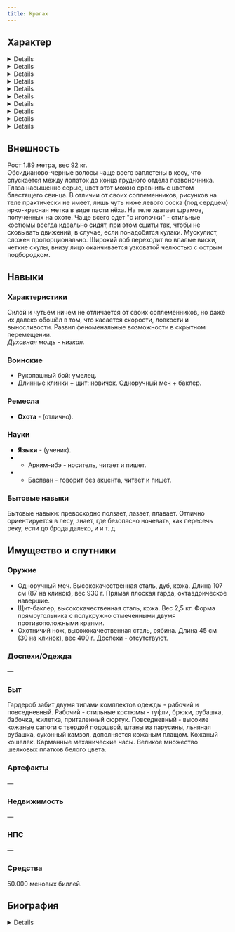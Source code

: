 ```yaml
---
title: Крагах
---
```


<CharacterCard data="heroes" name="Крагах" />

<NiheriaRuler/>

## Характер
<Details summary="Мировоззрение" >
    *Законопослушный-злой.*  
</Details>
<Details summary="Религия" >
    Поклоняется духам стихий.
</Details>
<Details summary="Отношение к магии/технологиям, политические взгляды" >
    К магии испытывает некий благоговейный трепет, вложенный ему его учителем-виденом из Гика. В глубине души он навсегда дитя природы, однако технологии прочно вошли в его жизнь, теперь для него это обыденность. Внешняя политика его мало интересует, весь его политический кругозор крутится вокруг работодателя с упором на обеспечение его безопасности.
</Details>
<Details summary="Сильные и слабые стороны" >
    Сильных сторон для работы в команде, как таковых, нет, есть только препятствия. По духу одиночка, для эффективной совместной работы требуется серьезная отладка, которая может занять длительное время.
</Details>
<Details summary="Жизненная цель" >
    Привести своего работодателя (и немного друга) к вершинам политической карьеры.
</Details>
<Details summary="Хобби" >
    Отлов различных животных. Как охота, только без последующего убийства зверя.
</Details>
<Details summary="Страхи" >
    Испытывает иррациональный страх перед лошадьми. Однажды одна из ник укусила его за ляжку, при этом подкралась так незаметно, что теперь ибэ считает их созданиями высших сил, что, притворяясь неразумными слугами, незаметно распространяются по всему миру, чтобы однажды его захватить.
</Details>
<Details summary="Неприязни" >
    Духи́. В его понимании это противная дурно пахнущая жижа, забивающая весь нос и заставляющая чихать при высокой концентрации.
</Details>
<Details summary="Табу" >
    Надевать броню. Растет из уверенности, что чем он медленнее, тем слабее.
</Details>
<Details summary="Вредные привычки" >
    Любит выпить, подраться, иногда вместо слов может попросту зарычать.
</Details>

<NiheriaRuler/>

## Внешность
Рост 1.89 метра, вес 92 кг.  
Обсидианово-черные волосы чаще всего заплетены в косу, что спускается между лопаток до конца грудного отдела позвоночника. Глаза насыщенно серые, цвет этот можно сравнить с цветом блестящего свинца. В отличии от своих соплеменников, рисунков на теле практически не имеет, лишь чуть ниже левого соска (под сердцем) ярко-красная метка в виде пасти нёха. На теле хватает шрамов, полученных на охоте. Чаще всего одет "с иголочки" - стильные костюмы всегда идеально сидят, при этом сшиты так, чтобы не сковывать движений, в случае, если понадобятся кулаки. Мускулист, сложен пропорционально. Широкий лоб переходит во впалые виски, четкие скулы, внизу лицо оканчивается узковатой челюстью с острым подбородком.

<NiheriaRuler/>

## Навыки
### Характеристики
Силой и чутьём ничем не отличается от своих соплеменников, но даже их далеко обошёл в том, что касается скорости, ловкости и выносливости. Развил феноменальные возможности в скрытном перемещении.  
*Духовная мощь - низкая.*

### Воинские
* Рукопашный бой: умелец.
* Длинные клинки + щит: новичок. Одноручный меч + баклер.

### Ремесла
* **Охота** - (отлично).

### Науки
* **Языки** - (ученик).
* * Арким-ибэ - носитель, читает и пишет.
* * Баспаан - говорит без акцента, читает и пишет.

### Бытовые навыки
Бытовые навыки: превосходно ползает, лазает, плавает. Отлично ориентируется в лесу, знает, где безопасно ночевать, как пересечь реку, если до брода далеко, и и т. д.

<NiheriaRuler/>

## Имущество и спутники
### Оружие
* Одноручный меч. Высококачественная сталь, дуб, кожа. Длина 107 см (87 на клинок), вес 930 г. Прямая плоская гарда, октаэдрическое навершие.
* Щит-баклер, высококачественная сталь, кожа. Вес 2,5 кг. Форма прямоугольника с полукружно отмеченными двумя противоположными краями.
* Охотничий нож, высококачественная сталь, рябина. Длина 45 см (30 на клинок), вес 400 г.
Доспехи - отсутствуют.

### Доспехи/Одежда
—
### Быт
Гардероб забит двумя типами комплектов одежды - рабочий и повседневный. Рабочий - стильные костюмы - туфли, брюки, рубашка, бабочка, жилетка, приталенный сюртук. Повседневный - высокие кожаные сапоги с твердой подошвой, штаны из парусины, льняная рубашка, суконный камзол, дополняется кожаным плащом. Кожаный кошелёк. Карманные механические часы. Великое множество шелковых платков белого цвета.

### Артефакты
—

### Недвижимость
—

### НПС
—

### Средства
50.000 меновых биллей.

<NiheriaRuler/>

## Биография

<Details border={false} summary="
Крагах родился в тёмную, закрытую облаками ночь, когда на расстоянии вытянутой руки ничего не видать. Племя впоследствии приняло это за пророчество - волосы у мальца были чернее угля, прямо как ночь, а глаза глубокого серого цвета, как свинцовые тучи. Урождённый нёхосборщик, на заре своего детства был, можно сказать, восходящей звездой племени. Он не отставал от своих сверстников в силе, и намного обходил их в скорости, ловкости и выносливости. Драки детей, что проходили с его участием, были жестки и скоротечны - маленький Крагах был вездесущ, совал в лицо по три-четыре кулака против одного, и то тот не всегда попадал в парня. На охоте он тоже выделялся, но уже не своими особыми навыками, а оригинальным подходом: прыткий и неутомимый, Крагах своим излюбленным приёмом выбрал заманивание нёха к каньону, скалистому склону, другому опасному месту, куда потом и сбрасывал тварь, чтобы гравитация сделала остальное. Казалось бы, для такого не нужна храбрость, однако тем, кому хватало духу вместе с мальчиком прыгать по мокрым скалам или деревьям, улепётывая от нёха, не хватало ловкости или скорости. Презирая всякую опасность, с шести лет Крагах ходил на охоту со взрослыми или даже один, и к десяти был увешан как когтями, зубами и панцирями жертв, так и приличным количеством самородков. Однако после десяти судьба подкинула ему одну из своих шуток, тех, что были совсем не смешными. Подростковый период - пубертат - откуда и начались все проблемы, в корне сменил образ жизни Крагаха.
">

Проблема была в росте. Хотя он всё ещё не уступал силой, а ловкостью превосходил всех соплеменников своего возрастного периода, с каждым годом он стал безбожно отставать в росте и весе. “Первый парень на деревне”, “золотой мальчик”, который раньше мог уложить всех недовольных им сверстников и ребят постарше скопом, теперь всё чаще получал по лицу не из-за слабости, а из-за того, что его руки банально не были достаточно длинными, чтобы дотянуться до обидчика, а сам он всё чаще падал, не в состоянии опрокинуть ребят, что превосходили его габаритами. Это быстро заметили, и многие решили воспользоваться шансом отыграться за прошлые побои (дети злы, то всем известно). Драки стали чаще и жёстче, всё сложнее стало выходить из них победителем, и чаще Крагах стал проигрывать. Последствия для психики мальчика были жестокими, кардинально переломав, изменив его. Драки из развлечения превратились в серьёзные испытания. Раньше он радостно вступал в схватку, и тут же поднимал соперника, когда тот падал без чувств, дабы отнести его в тенёк очухаться. Теперь же Крагах дрался со звериной яростью и холодной жестокостью, в случае победы избивал противника в кровавые сопли, калечил, уродовал, прижигал - делал всё, чтобы никто больше и не подумал с ним схватиться. Из души кампании он превратился в изгоя, которого не уважают, а просто напросто боятся. Парень теперь всегда ходил на охоту один, всё меньше времени проводил в племени, предпочитая уединение среди лесов и холмов. А однажды ушёл и не вернулся, полностью перебравшись в лес, нашёл пещерку, обосновался там, убив его предыдущего обитателя. Однако совсем дикое существование вскоре стало тяготить его, поэтому, мало по-малу, стал наведываться в Гик, дабы отнести свою добычу, выменять её на что-нибудь, однако это был всего-лишь предлог, чтобы пообщаться хоть с кем-то. Различные вещи его мало интересовали, а в избытке у виденов есть лишь одна вещь - знания. Крагах стал слушать и запоминать, в основном, рассказы о мире, что лежит за полуостровом. Жизнь там кипела, ярилась, буйствовала. Итог был закономерен - он был чужим среди своего народа, в Гике ему была уготована судьба вечной прислуги, а в Большом Мире он сможет стать кем угодно, лишь бы хватило смелости и упорства. Однако подготовка к отбытию стала, наверно, самым серьёзным испытанием для Крагаха. Ведь ему пришлось учиться. Перебравшись в Гик, ибэ поступил в услужение одному видену, который, видимо, оказался не против благотворительности, ведь согласился обучить уже немаленького, 17-летнего Крагаха грамоте на ДВУХ языках, счёту, умению читать карту, и это всего лишь за охоту в его интересах и ведение домашнего хозяйства учёного, помощи в его исследованиях. Казалось бы, мог сделать и подопытным, однако всё, чего он просил в этом плане, это пробовать различные составы, которые, по его словам, должны полностью скрыть его запах от нёхов. Получалось с переменным успехом, да и Крагах не особо интересовался этим - ему информации хватало с избытком. Глаза вылезали на лоб от всяких закорючек на пергаменте, бумаге, глиняных и каменных табличках. В уже, по сути, сформированный мозг, тем более не привыкший учиться, крайне неохотно принимал в себя информацию, буквы и слова часто забывались и иногда путались, после занятий болела голова, глаза слезились, шея от часов сидения за столом становилась дубовой. Но это ничего, тем злее Крагах был на охоте, и тем удивительнее, что Асгал частенько говорил, как быстро обучается для своих лет юноша (Крагах, правда, не особо верил, думал, что виден так подбадривает его). За трудами в лесах и корпении над книгами прошло три года, и наконец, с натяжкой можно было сказать, что Крагах готов выйти в свободное плавание. Раздобыв для себя одёжку Большого Мира, некоторые предметы снаряжения и, самое главное, здоровый охотничий нож из добротной стали, и отправился в путь, и логично, в Последнюю Республику Луат. В дороге он ощущал себя нормально, даже вольготно. Оказалось, что среди людей за пределами Ламахского полуострова он не “недомерок”, а вполне себе статный рослый мужчина, к тому же крайне мускулистый и один из сильнейших. Охота, правда, преобразилась - в лесах Луата нёхов было как-то поменьше, зато было вдосталь другой дичи - кроликов, бобров, енотов, хватало и большой добычи, косули, олени, правда, все они бежали от Крагаха, не привыкшего к тому, что за добычей нужно красться и ползти, а наверняка достать можно только с луком или копьём, которыми ибэ, в виду специфики их дичи, пользуются редко, а действительно умеют ими пользоваться единицы. Юноша быстро приноровился прыгать на них с деревьев с ножом, и в пище недостатка не знал. Были и другие - волки, медведи, кабаны. Эти не убегали, а рвались навстречу. Драться с медведем ему нравилось - зверюга сильная, и довольно проворная, умеет лазать по деревьям, с отменным нюхом, и нрав у них может быть буйным. Но самое приятное, что у них вкусное мясо и отменная шкура. С волками было неинтересно - гонятся за тобой стаей, а как только пробежишь достаточно, перестают преследовать. В реках было полно рыбы, которую Крагах наловчился ловить голыми руками. Скоро у него скопилось трофеев с самых удачных охот, и пришла ему в голову обменять их на деньги - Асгал упоминал, что в странах Большого Мира за деньги покупаются и продаются и товары, и услуги, и земля, да и всё, что только можно пожелать. На удачу ему попалась большая деревня, где всё и можно было сбыть. Крагах испытал некий культурный шок, когда, получив деньги за шкуры, зубы, рога, пошёл эти деньги тратить. Деньги были бумажные, однако считать ибэ научился, и теперь неверяще озирался по сторонам, ходя то к кузнецу, то к портному, то в таверну, прицениваясь к тому, что они продают. В этих краях он мог иметь куда больше, промышляя охотой. Решив кое-что проверить, Крагах вернулся в лес, выследил и приманил к себе под дерево оленя, крупного, с красивыми рогами. Его он не убил: скрутил и за рога привёл в деревню. Фокус был ещё тот. Оленя выкупил староста - местный богач, пользовался уважением остальных. Денег было вдосталь, и это слегка вскружило парню голову. Он уже хотел было кинуться тратить деньги, однако, резко понял, что тратить эти деньги, ему, по сути, не на что. Он не пользуется оружием, не пользовался бы и одеждой, если бы его этого не выделяло, то же самое и с украшениями: обвешаться клыками и когтями - перебор для этих мест, а серебром и золотом обвешаться он не хотел - блестит и привлекает внимание. Правда, деньги было на что тратить - новые сапоги, ибо старые от постоянного хождения пешком уже почти протёрлись. Новая одежда, старая нехило пострадала в пути и от когтей зверья. Хорошая рукоять для ножа, чтобы лучше лежала в руке. Еда, приготовленная не на костре, а на плите, с использованием специй, была очень вкусна, а сон в постели, под одеялом, был крайне приятен, хотя с непривычки затекала спина. Таким образом, Крагах, не бедствуя, добрался до Атсада. Сперва Атсад ему не понравился - не на кого охотиться, на много миль от города зверья практически нет. Как же ему тогда зарабатывать? Ведь помимо охоты ибэ мог только что морду набить, а этим золота не заработать. Как же он был не прав. Однажды днём парень прогуливался по городу, и в собственных невесёлых думах, не следя за дорогой, свернул в какой-то тёмный переулок, и тут в реальность его вернул оклик “Стоять! Это ограбление!” Крагах был без понятия, что такое “ограбление”, на неродном языке случается забыть некоторые слова. “Чё?”, только и смог выдать ибэ, осматривая троих господ, один из которых стоял перед ним, а два других перекрыли переулок у него за спиной. Но затем последовало требование выворачивать карманы и отдать всё ценное, ибэ взревел, как целая дюжина медведей, и пошёл в атаку. Ни грозные рожи, ни ножи в их руках не остановили Крагаха - он избил этих придурков до полусмерти, не получив даже царапины. Ещё бы - куда им до проворства нёхов полуострова Ламах. Целых костей в тех мужиках осталось маловато. На крики прибежали люди, что дребезжали железом, надетым на них, многие с длинными палками, наверху которых были железные насадки и с полотном топора, и с наконечником копья. Как называется это оружие, парень не знал, зато отлично знал их владельцев. Стражники, следили за порядком. Они также и встречали его у ворот, спросили, зачем идёт в город, и откуда сам. Ни его ответ, ни его акцент их не смутил, его спокойно пропустили. Он думал, что сейчас будет что-то плохое, лица их были недоброжелательные, однако они, посмотрев сперва на тела у ног Крагаха, потом на их лица, и внезапно, поблагодарили парня. На вопрос, за что, ему ответили, что один из избитых ими - известный и опасный преступник, за чью голову была назначена награда. Ошалевшего ибэ и избитых грабителей стража препроводила в городские казармы, откуда разбойники отправились то ли в казематы, то ли в шахты, а Крагах обратно на улицы с кипой банкнот. Тут уже и в голове ибэ всё встало на свои места, и парень вернулся, дабы рассмотреть все плакаты с розыском. Их было немного, не за всех преступников назначают награду. Идею просто походить также и поймать пару преступников на самого себя он отмёл, поскольку их было трое, два вора и насильник. И вот здесь, не впервой уже, Крагах сделал то, что для ибэ нехарактерно - пошевелил извилинами. Раз это охота, то и действуй, как охотник. Найди территорию обитания, выследи, и загони. Стража, среди которых новость про ибэ, взявшего опасного преступника, разлетелась быстро, с радостью ответили, как и когда действуют воры, где уже были, и где их возможные цели. Оба были домушниками, вламывались в дома среднебогатого населения: с замками, но без охраны. Стража по ночам частенько наведывалась на улицы, где есть такие дома, однако они шагали по земле, громыхая своими доспехами и оружием, оповещая всех вокруг задолго до своего появления. Крагах же, благодаря своей ловкости, бесшумно скользил от крыши к крыше, невидимый для всех. Так он и обнаружил их обоих - они двигались переулками, канавами, крышами и чердаками, взламывали замки и проникали внутрь. Юноша взял их, когда они выходили после ограбления, опьянённые добычей - когда зверь наименее внимателен. С насильником была похожая история, здесь даже было проще: хочешь поймать хищника - следуй за его добычей. Однажды ночью из гостиницы вышла женщина-служанка, и пошла к куда-то. Мужик налетел на неё из темноты, пару раз ударил, и повалил наземь. Он уже разрывал подол её платья, когда Крагах пнул его под рёбра, и добавил ногой в ухо. После этого всё как-то затихло, видимо, новости о новом охотнике за головами разлетелась среди преступников, и те как-то затихли. Один из офицеров предлагал Крагаху остаться в городе и стать стражником, но ибэ не хотелось одеваться в железо и постоянно вышагивать по улицам, дабы добыча разбегалась от него. Он охотник, а не погремушка. Когда он услышал о том, что в городе Луат для охотника за головами работа есть всегда, он тут же отправился в столицу, на сей раз не пешком, а в нанятом экипаже. Он передвигался гораздо быстрее, при этом с гораздо большим комфортом. Правда, и стоил соответственно, поэтому при прибытии в Луат, Крагах тут же принялся за дело. Сперва всё было хорошо - его подход обеспечивал ему успех, но это долго не продлилось. Где большой спрос, там и большая конкуренция, и выскочка, который едва появившись, стал забирать непыльную работёнку, ни с кем при этом не считаясь, тут же заработал дурную репутацию. Прорвалось это в одном из баров, где ибэ собирался отдохнуть. С алкоголем он познакомился ещё в Атсаде, он кружил голову подобно разным грибам, которые он употреблял ещё на полуострове, однако отходняк от спирта был в разы легче. Его заметила парочка “коллег по цеху”, так сказать. Парень был не на хорошем счету, и вскоре бар заполнился другими охотниками. Вот только подробностей о Крагахе никто из них не знал, и то, что после первой же колкой фразы парень от души вмажет по морде, выбив сразу шеренгу зубов, никто не ожидал. Закипела драка. Метались столы, стулья, бутылки, но быстрее всего по бару метался сам Крагах, неся боль. Его стиль давно уже отработан - никаких игривых обменов ударами, только жёсткий прессинг и уничтожение оппонента наиболее коротким путём. Чего Крагах, как чужеземец, не знал, так это того, что многие охотники за головами либо сами бывшие стражники, либо имели какие-либо знакомства среди последних. Блюстители порядка не заставили себя ждать, ворвались и попытались повязать его. В горячке боя, помноженной на горячку алкогольную, ибэ снова стал лупиться. Однако людям в шлемах и латах не больно то настучишь, и всё закончилось для Крагаха плачевно. Потеряв двоих-троих покалеченными, стражи измутузили выродка Ламахского полуострова до состояния отбивной, и бросили в темницу, где он пролежал до следующего дня. Парень уже готовился не то к тюрьме, не то к эшафоту, однако к нему кто-то пришёл. Разлепив заплывшие от побоев веки, Крагах увидел ибэ. Одного из самых высоких на его памяти. В низких казематах ему пришлось пригибаться чуть ли не вдвое, его золотые волосы спадали едва касались его плеч, зелёные глаза смотрели, но как будто не видели, такое безразличие было в них, будто он через него смотрит. Он забрал Крагаха из темницы, и отвёл в какой-то дом, как потом оказалось, в дом почётного бюргера славного города Луат.

<img src="pic2.jpg"/>

Неожиданный каприз судьбы, не первый на долю юного ибэ - Златовласка, как про себя назвал здоровяка Крагах, был личным телохранителем того самого бюргера, а у бюргера был сын, который не мог не обзавидоваться такому слуге отца, вечно ныл, что хочет такого же. На замечание Златовласки о том, что парень не вышел ростом, он с улыбкой ответил, что так даже лучше. “Я бы устал слушать, как он вечно бьётся своей головой о притолоки”. Крагаху сделали предложение: он поступает на службу как телохранитель Равада, сына Акавара, и прошлая ночь забывается. Предложение, от которого не отказываются. Всё оказалось не так уж и страшно: Равад был парнем хорошим. На пару лет старше, он обладал удивительным даром красноречия и обаяния, знал, как расположить к себе, начиная от тона разговора, заканчивая стилем одежды. И Крагаха он одевал соответсвенно: белоснежная рубашка, чёрные, как его волосы, брюки, лакированные туфли, красная бархатная жилетка, чёрная бабочка и такого же цвета приталенный сюртук - всё это блестяще выглядело на ибэ просто блестяще. В требованиях Равад был не то что умерен, скорее аскетичен, его разговоры не бесили, а скорее располагали к нему. И работа, скорее, была символичная - Равад, конечно, был тот ещё кутёжник, и в походах по злачным местам Крагах был обязан его сопровождать, однако серебряный язык его подопечного ловко отводил от него проблемы, особенно когда за спиной стоял немаленький по меркам луатцев парень, с мускулами как стальные канаты, и взглядом, будто собирается вырвать печень и селезёнку и одного отверстия где-то пониже пупка. Пускать в ход свои кулаки приходилось раз в пару месяцев. Акавар был человек очень богатый, а соответственно, и очень занятой. Всё общение с ним сводилось к “доброе утро, сэр”, “спокойной ночи, сэр”, “да, сэр”, “нет, сэр”, “сейчас же сделаю, сэр”. Порой Акавар просил его куда-нибудь сходить и вернуться, что-то передать, что-то спросить. Все эти дела были так или иначе связаны с тем, что Крагах был грамотен, а его телохранитель подобным знанием не обладал. С кем не задались отношения поначалу, так это со Златовлаской. Рхаго, так звали ибэ. Был он ещё менее разговорчивым, чем Крагах, вечно со своим взглядом, будто не видит ничего вокруг. Акавар зачем-то заставил Крагаха обучаться бою с мечом и щитом, причём щитом странным, стальной прямоугольник с двумя обрезанными полукругом противоположными углами. Обучать его должен был, конечно же, Рхаго. Скрепя сердце, Крагах учился. Каждую ошибку Златовласка сопровождал оплеухой, ещё одной при реакции на это. Оплеухи сыпались часто и скопом, Крагах день ото дня стал закипать. Крышку чайника сорвало, когда Рхаго попытался заставить парня надеть доспехи. Сам Златовласка носил бригантину и кольчугу с головы до пят, со стальным шлемом, однако это было его делом, а Крагах в жизни не собирался надевать на себя железо - не потому, что это можно расценить, как трусость, сколько потому, что любые доспехи его замедляют, а именно в скорости и ловкости его преимущество. Зуботычина с одной стороны, пинок в ответ с другой - для ибэ так общаться проще, чем словами. Избивали они друг друга весь день, никто не хотел уступать. Сценарий был до боли знаком Крагаху - он посылал в цель много ударов, но чувство было такое, будто бьёт в скалу, Рхаго же часто промахивался, но каждый удар был словно его конь лягнул. Под конец дня, изрядно избив друг друга, они повалились друг на друга, не в силах даже ресницей шевельнуть. Однако после этого они словно поймали общую волну: у Рхаго исчез так бесивший Крагаха взгляд, теперь он смотрел на него как равный на равного. Про доспехи речь больше не заходила. Тем не менее, научить Крагаха ему было чему. О работе телохранителя он знал много: как выискивать в толпе недоброжелателей, куда смотреть и как двигаться, пока в окружении, чтобы выбрались и ты, и твой подопечный, на что обращать внимание на пустынной улице, к чему прислушиваться среди рёва тысяч глоток. Откуда он всё это знает, было тайной за семью печатами, разговорчивей он не стал, и на прямые вопросы о его прошлом, он отвечал как скала - абсолютной тишиной. Со временем Крагах стал осваиваться не только в работе, но и в жизни Луата - стал всё больше и больше походить на луатца, акцент пропал. С Равадом отношения стали полудружеские, при встрече с Акаваром они одаривали друг друга полуулыбкой, с Рхаго же доводилось иногда поорать всласть. Жизнь пошла своим чередом, и постепенно Крагах привык к ней, и наконец решил для себя, что так всё и должно было случиться.

</Details>